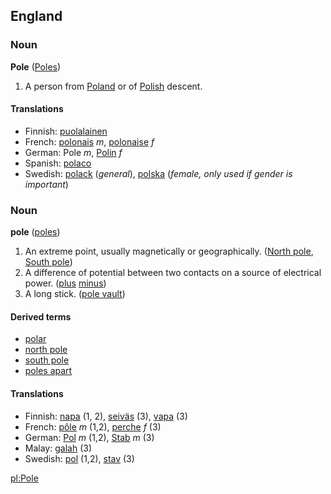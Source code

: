 ==England==
===Noun===<!-- is this a proper noun? -->
'''Pole''' ([[Poles]])

#A person from [[Poland]] or of [[Polish]] descent.

====Translations====
*Finnish: [[puolalainen]]
*French: [[polonais]] ''m'', [[polonaise]] ''f''
*German: Pole ''m'', [[Polin]] ''f''
*Spanish: [[polaco]]
*Swedish: [[polack]] (''general''), [[polska]] (''female, only used if gender is important'')

===Noun===
'''pole''' ([[poles]])

#An extreme point, usually magnetically or geographically. ([[North pole]], [[South pole]])
#A difference of potential between two contacts on a source of electrical power. ([[plus]] [[minus]])
#A long stick. ([[pole vault]])

====Derived terms====
*[[polar]]
*[[north pole]]
*[[south pole]]
*[[poles apart]]

====Translations====
*Finnish: [[napa#Finnish|napa]] (1, 2), [[seiväs#Finnish|seiväs]] (3), [[vapa#Finnish|vapa]] (3)
*French: [[pôle]] ''m'' (1,2), [[perche]] ''f'' (3)
*German: [[Pol]] ''m'' (1,2), [[Stab]] ''m'' (3)
*Malay: [[galah]] (3)
*Swedish: [[pol]] (1,2), [[stav]] (3)

[[pl:Pole]]